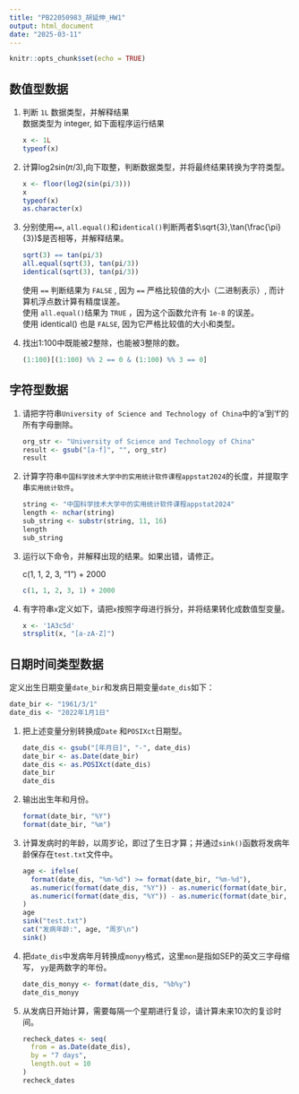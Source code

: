 ```yaml
---
title: "PB22050983_胡延伸_HW1"
output: html_document
date: "2025-03-11"
---
```


```r
knitr::opts_chunk$set(echo = TRUE)
```

## 数值型数据

1.  判断 `1L` 数据类型，并解释结果\
    数据类型为 integer, 如下面程序运行结果

    ```r
    x <- 1L
    typeof(x)
    ```

2.  计算log2sin(𝜋/3),向下取整，判断数据类型，并将最终结果转换为字符类型。

    ```r
    x <- floor(log2(sin(pi/3)))
    x
    typeof(x)
    as.character(x)
    ```

3.  分别使用`==`, `all.equal()`和`identical()`判断两者$\sqrt{3},\tan(\frac{\pi}{3})$是否相等，并解释结果。

    ```r
    sqrt(3) == tan(pi/3)
    all.equal(sqrt(3), tan(pi/3))
    identical(sqrt(3), tan(pi/3))
    ```

    使用 `==` 判断结果为 `FALSE` , 因为 `==` 严格比较值的大小（二进制表示）, 而计算机浮点数计算有精度误差。\
    使用 `all.equal()`结果为 `TRUE` ，因为这个函数允许有 `1e-8` 的误差。\
    使用 identical() 也是 `FALSE`, 因为它严格比较值的大小和类型。

4.  找出1:100中既能被2整除，也能被3整除的数。

    ```r
    (1:100)[(1:100) %% 2 == 0 & (1:100) %% 3 == 0]
    ```

## 字符型数据

1.  请把字符串`University of Science and Technology of China`中的’a’到’f’的所有字母删除。

    ```r
    org_str <- "University of Science and Technology of China"
    result <- gsub("[a-f]", "", org_str)
    result
    ```

2.  计算字符串`中国科学技术大学中的实用统计软件课程appstat2024`的长度，并提取字串`实用统计软件`。

    ```r
    string <- "中国科学技术大学中的实用统计软件课程appstat2024"
    length <- nchar(string)
    sub_string <- substr(string, 11, 16)
    length
    sub_string
    ```

3.  运行以下命令，并解释出现的结果。如果出错，请修正。

    c(1, 1, 2, 3, "1") + 2000

    ```r
    c(1, 1, 2, 3, 1) + 2000
    ```

4.  有字符串`x`定义如下，请把`x`按照字母进行拆分，并将结果转化成数值型变量。

    ```r
    x <- '1A3c5d'
    strsplit(x, "[a-zA-Z]")
    ```

## 日期时间类型数据

定义出生日期变量`date_bir`和发病日期变量`date_dis`如下：

```r
date_bir <- "1961/3/1"
date_dis <- "2022年1月1日"
```

1.  把上述变量分别转换成`Date` 和`POSIXct`日期型。

    ```r
    date_dis <- gsub("[年月日]", "-", date_dis)
    date_bir <- as.Date(date_bir)
    date_dis <- as.POSIXct(date_dis)
    date_bir
    date_dis
    ```

2.  输出出生年和月份。

    ```r
    format(date_bir, "%Y")
    format(date_bir, "%m")

    ```

3.  计算发病时的年龄，以周岁论，即过了生日才算；并通过`sink()`函数将发病年龄保存在`test.txt`文件中。

    ```r
    age <- ifelse(
      format(date_dis, "%m-%d") >= format(date_bir, "%m-%d"),
      as.numeric(format(date_dis, "%Y")) - as.numeric(format(date_bir, "%Y")),
      as.numeric(format(date_dis, "%Y")) - as.numeric(format(date_bir, "%Y")) - 1
    )
    age
    sink("test.txt")
    cat("发病年龄:", age, "周岁\n")
    sink()
    ```

4.  把`date_dis`中发病年月转换成`monyy`格式，这里`mon`是指如SEP的英文三字母缩写， `yy`是两数字的年份。

    ```r
    date_dis_monyy <- format(date_dis, "%b%y")
    date_dis_monyy
    ```

5.  从发病日开始计算，需要每隔一个星期进行复诊，请计算未来10次的复诊时间。

    ```r
    recheck_dates <- seq(
      from = as.Date(date_dis),
      by = "7 days",
      length.out = 10
    )
    recheck_dates
    ```
